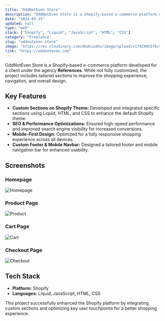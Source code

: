 ```yaml
---
title: "OddNotEven Store"
description: "OddNotEven Store is a Shopify-based e-commerce platform developed for a client under the agency References. While built on Shopify's existing framework, the project includes custom sections to enhance functionality and user experience. the project includes custom sections to enhance functionality and user experience."
date: "2024-03-15"
updated: null
type: "web"
stack: ["Shopify", "Liquid", "JavaScript", "HTML", "CSS"]
category: "Freelance"
slug: "oddnoteven-store"
image: "https://res.cloudinary.com/dmuhioahv/image/upload/v1742985570/screenshots/Login_nlcrcl.png"
link: "https://oddnoteven.com"
---
```


OddNotEven Store is a Shopify-based e-commerce platform developed for a client under the agency **References**. While not fully customized, the project includes tailored sections to improve the shopping experience, navigation, and overall design.

## Key Features

- **Custom Sections on Shopify Theme:** Developed and integrated specific sections using Liquid, HTML, and CSS to enhance the default Shopify theme.
- **SEO & Performance Optimizations:** Ensured high-speed performance and improved search engine visibility for increased conversions.
- **Mobile-First Design:** Optimized for a fully responsive shopping experience across all devices.
- **Custom Footer & Mobile Navbar:** Designed a tailored footer and mobile navigation bar for enhanced usability.

## Screenshots

### Homepage

![Homepage](https://res.cloudinary.com/dmuhioahv/image/upload/v1742985570/screenshots/Homepage.png)

### Product Page

![Product](https://res.cloudinary.com/dmuhioahv/image/upload/v1742985568/screenshots/Product.png)

### Cart Page

![Cart](https://res.cloudinary.com/dmuhioahv/image/upload/v1742985569/screenshots/Cart.png)

### Checkout Page

![Checkout](https://res.cloudinary.com/dmuhioahv/image/upload/v1742985569/screenshots/Checkout.png)


## Tech Stack

- **Platform:** Shopify
- **Languages:** Liquid, JavaScript, HTML, CSS

This project successfully enhanced the Shopify platform by integrating custom sections and optimizing key user touchpoints for a better shopping experience.

